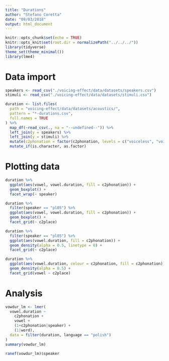 ```yaml
---
title: "Durations"
author: "Stefano Coretta"
date: "09/03/2018"
output: html_document
---
```


```r
knitr::opts_chunk$set(echo = TRUE)
knitr::opts_knit$set(root.dir = normalizePath("../../../"))
library(tidyverse)
theme_set(theme_minimal())
library(lme4)
```

# Data import

```r
speakers <- read_csv("./voicing-effect/data/datasets/speakers.csv")
stimuli <- read_csv("./voicing-effect/data/datasets/stimuli.csv")

duration <- list.files(
  path = "voicing-effect/data/datasets/acoustics/",
  pattern = "*-durations.csv",
  full.names = TRUE
) %>%
  map_df(~read_csv(., na = "--undefined--")) %>%
  left_join(y = speakers) %>%
  left_join(y = stimuli) %>%
  mutate(c2phonation = factor(c2phonation, levels = c("voiceless", "voiced"))) %>%
  mutate_if(is.character, as.factor)
```

# Plotting data

```r
duration %>%
  ggplot(aes(vowel, vowel.duration, fill = c2phonation)) +
  geom_boxplot() +
  facet_wrap(~ speaker)
```

```r
duration %>%
  filter(speaker == "pl05") %>%
  ggplot(aes(vowel, vowel.duration, fill = c2phonation)) +
  geom_boxplot() +
  facet_grid(~ c2place)
```

```r
duration %>%
  filter(speaker == "pl05") %>%
  ggplot(aes(vowel.duration, fill = c2phonation)) +
  geom_density(alpha = 0.5, linetype = 0) +
  facet_grid(~ c2place)
```

```r
duration %>%
  ggplot(aes(vowel.duration, colour = c2phonation, fill = c2phonation)) +
  geom_density(alpha = 0.5) +
  facet_grid(vowel ~ c2place)
```

# Analysis

```r
vowdur_lm <- lmer(
  vowel.duration ~
    c2phonation +
    vowel +
    (1+c2phonation|speaker) +
    (1|word),
  data = filter(duration, language == "polish")
)
summary(vowdur_lm)
```

```r
ranef(vowdur_lm)$speaker
```

